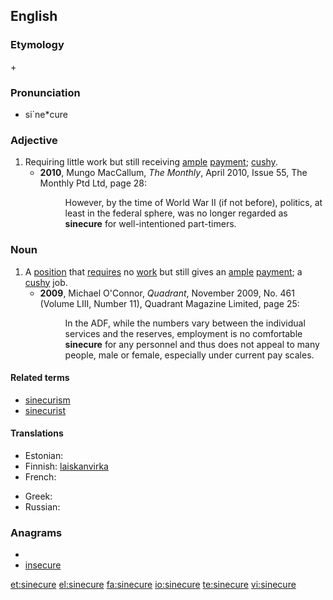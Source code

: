 {{wikipedia}}
==English==

===Etymology===
{{etyl|la}} {{term|sine||without|lang=la}} + {{term|cura|cūra|care|lang=la}}

===Pronunciation===
{{rfp}}
* si`ne*cure

===Adjective===
{{en-adj}}

# Requiring little work but still receiving [[ample]] [[payment]]; [[cushy]].
#* '''2010''', Mungo MacCallum, ''The Monthly'', April 2010, Issue 55, The Monthly Ptd Ltd, page 28:
#*: However, by the time of World War II (if not before), politics, at least in the federal sphere, was no longer regarded as '''sinecure''' for well-intentioned part-timers.

===Noun===
{{en-noun}}

# A [[position]] that [[require]]s no [[work]] but still gives an [[ample]] [[payment]]; a [[cushy]] job.
#* '''2009''', Michael O'Connor, ''Quadrant'', November 2009, No. 461 (Volume LIII, Number 11), Quadrant Magazine Limited, page 25:
#*: In the ADF, while the numbers vary between the individual services and the reserves, employment is no comfortable '''sinecure''' for any personnel and thus does not appeal to many people, male or female, especially under current pay scales.

====Related terms====
* [[sinecurism]]
* [[sinecurist]]

====Translations====
{{trans-top|a position that requires no work but still gives a payment}}
* Estonian: {{t|et|sinekuur}}
* Finnish: [[laiskanvirka]]
* French: {{t+|fr|sinécure}}
{{trans-mid}}
* Greek: {{t+|el|αργομισθία|f|tr=argomisthía}}
* Russian: {{t+|ru|синекура|f}}
{{trans-bottom}}

===Anagrams===
* {{alphagram|ceeinrsu}}
* [[insecure#English|insecure]]

[[et:sinecure]]
[[el:sinecure]]
[[fa:sinecure]]
[[io:sinecure]]
[[te:sinecure]]
[[vi:sinecure]]